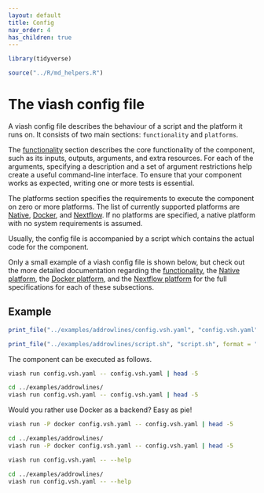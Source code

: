 ```yaml
---
layout: default
title: Config
nav_order: 4
has_children: true
---
```


```r
library(tidyverse)

source("../R/md_helpers.R")
```

# The viash config file

A viash config file describes the behaviour of a script and the platform it runs on.
It consists of two main sections: `functionality` and `platforms`.

The [functionality](functionality) section describes the core functionality of the component, such as 
its inputs, outputs, arguments, and extra resources. For each of the arguments, specifying
a description and a set of argument restrictions help create a useful command-line interface.
To ensure that your component works as expected, writing one or more tests is essential.

The platforms section specifies the requirements to execute the component on zero or more platforms.
The list of currently supported platforms are [Native](platform-native), [Docker](platform-docker),
and [Nextflow](platform-nextflow). If no platforms are specified, a native platform with no 
system requirements is assumed.

Usually, the config file is accompanied by a script which contains the actual code for the
component.

Only a small example of a viash config file is shown below, but check out the more detailed 
documentation regarding the [functionality](functionality), the [Native platform](platform-native), 
the [Docker platform](platform-docker), and the [Nextflow platform](platform-nextflow) for 
the full specifications for each of these subsections.

## Example

```r
print_file("../examples/addrowlines/config.vsh.yaml", "config.vsh.yaml", format = "yaml")
```

```r
print_file("../examples/addrowlines/script.sh", "script.sh", format = "bash")
```

The component can be executed as follows.
```bash
viash run config.vsh.yaml -- config.vsh.yaml | head -5
```
```bash
cd ../examples/addrowlines/
viash run config.vsh.yaml -- config.vsh.yaml | head -5
```

Would you rather use Docker as a backend? Easy as pie!
```bash
viash run -P docker config.vsh.yaml -- config.vsh.yaml | head -5
```
```bash
cd ../examples/addrowlines/
viash run -P docker config.vsh.yaml -- config.vsh.yaml | head -5
```


```bash
viash run config.vsh.yaml -- --help
```
```bash
cd ../examples/addrowlines/
viash run config.vsh.yaml -- --help
```
